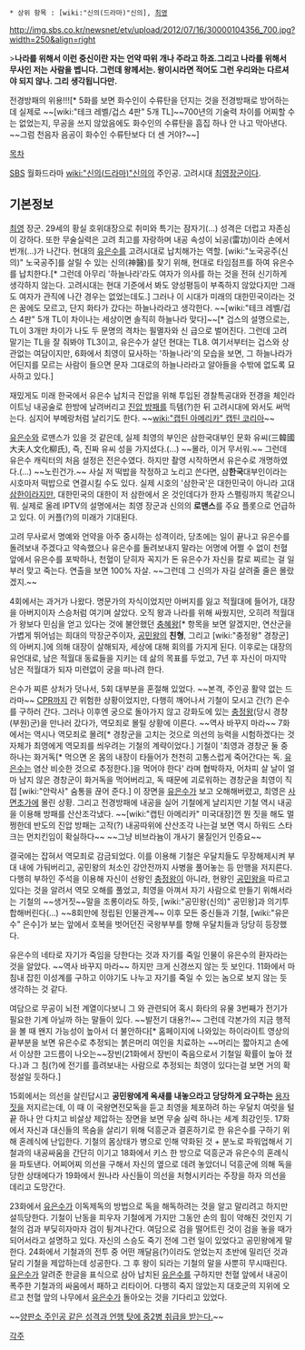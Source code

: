  * 상위 항목 : [wiki:"신의(드라마)"신의], [[최영]]

http://img.sbs.co.kr/newsnet/etv/upload/2012/07/16/30000104356_700.jpg?width=250&align=right

>'''나라를 위해서 이런 중신이란 자는 언약 따위 개나 주라고 하죠.그리고 나라를 위해서 무사인 저는 사람을 벱니다. 그런데 왕께서는. 왕이시라면 적어도 그런 우리와는 다르셔야 되지 않나. 그리 생각됩니다만.'''

전경방패의 위용!!![* 5화를 보면 화수인이 수류탄을 던지는 것을 전경방패로 방어하는데 실제로 ~~[wiki:"테크 레벨/겁스 4판" 5개 TL]~~700년의 기술력 차이를 어찌할 수는 없었는지, 무공을 쓰지 않았음에도 화수인의 수류탄을 흠집 하나 안 나고 막아낸다. ~~그럼 천음자 음공이 화수인 수류탄보다 더 센 거야?~~]

[[목차]]

[[SBS]] 월화드라마 [[wiki:"신의(드라마)"신의]]의 주인공. 고려시대 [[최영]]장군이다.

== 기본정보 ==
[[최영]] 장군. 29세의 황실 호위대장으로 취미와 특기는 잠자기(...) 성격은 더럽고 자존심이 강하다. 또한 무술실력은 고려 최고를 자랑하며 내공 속성이 뇌공(雷功)이라 손에서 번개(...)가 나간다. 현대의 [[유은수]]를 고려시대로 납치해가는 역할. [wiki:"노국공주(신의)" 노국공주]를 살릴 수 있는 신의(神醫)를 찾기 위해, 현대로 타임점프를 하여 유은수를 납치한다.[* 그런데 아무리 '하늘나라'라도 여자가 의사를 하는 것을 전혀 신기하게 생각하지 않는다. 고려시대는 현대 기준에서 봐도 양성평등이 부족하지 않았다지만 그래도 여자가 관직에 나간 경우는 없었는데도.] 그러나 이 시대가 미래의 대한민국이라는 것은 꿈에도 모르고, 단지 화타가 갔다는 하늘나라라고 생각한다. ~~[wiki:"테크 레벨/겁스 4판" 5개 TL이 차이나는 세상이면 솔직히 하늘나라 맞다]~~[* 겁스의 설명으로는, TL이 3개만 차이가 나도 두 문명의 격차는 필멸자와 신 급으로 벌어진다. 그런데 고려 말기는 TL을 잘 줘봐야 TL3이고, 유은수가 살던 현대는 TL8. 여기서부터는 겁스와 상관없는 여담이지만, 6화에서 최영이 묘사하는 '하늘나라'의 모습을 보면, 그 하늘나라가 어딘지를 모르는 사람이 들으면 문자 그대로의 하늘나라라고 알아들을 수밖에 없도록 묘사하고 있다.]

재밌게도 미래 한국에서 유은수 납치극 진압을 위해 투입된 경찰특공대와 전경을 체인라이트닝 내공술로 한방에 날려버리고 [[진압 방패]]를 득템(?)한 뒤 고려시대에 와서도 써먹는다. 심지어 부메랑처럼 날리기도 한다. ~~[[wiki:"캡틴 아메리카" 캡틴 코리아]]~~

[[유은수]]와 로맨스가 있을 것 같은데, 실제 최영의 부인은 삼한국대부인 문화 유씨(三韓國大夫人文化柳氏), 즉, 진짜 유씨 성을 가지셨다.(…) ~~몰라, 이거 무서워.~~ 그런데 유은수 캐릭터의 처음 설정은 전은수였다. 하지만 촬영 시작하면서 유은수로 개명하였다.(...) ~~노린건가.~~ 사실 저 떡밥을 작정하고 노리고 쓴다면, 삼'''한국'''대부인이라는 시호마저 떡밥으로 연결시킬 수도 있다. 실제 시호의 '삼한국'은 대한민국이 아니라 고대 [[삼한]]이라지만, 대한민국의 대한이 저 삼한에서 온 것인데다가 한자 스펠링까지 똑같으니 뭐.
실제로 올레 IPTV의 설명에서는 최영 장군과 신의의 '''로맨스'''를 주요 플롯으로 언급하고 있다. 이 커플(?)의 미래가 기대된다.

고려 무사로서 명예와 언약을 아주 중시하는 성격이라, 당초에는 일이 끝나고 유은수를 돌려보내 주겠다고 약속했으나 유은수를 돌려보내지 말라는 어명에 어쩔 수 없이 천혈 앞에서 유은수를 포박하나, 천혈이 닫히자 꼭지가 돈 유은수가 자신을 칼로 찌르는 걸 일부러 맞고 죽는다. 연출을 보면 100% 자살. ~~그런데 그 신의가 자길 살려줄 줄은 몰랐겠지.~~

4회에서는 과거가 나왔다. 명문가의 자식이었지만 아버지를 잃고 적월대에 들어가, 대장을 아버지이자 스승처럼 여기며 살았다. 오직 왕과 나라를 위해 싸웠지만, 오히려 적월대가 왕보다 민심을 얻고 있다는 것에 불안했던 [[충혜왕]][* 항목을 보면 알겠지만, 연산군을 가볍게 뛰어넘는 희대의 막장군주이자, [[공민왕]]의 '''친형''', 그리고 [wiki:"충정왕" 경창군]의 아버지.]에 의해 대장이 살해되자, 세상에 대해 회의를 가지게 된다. 이후로는 대장의 유언대로, 남은 적월대 동료들을 지키는 데 삶의 목표를 두었고, 7년 후 자신이 마지막 남은 적월대가 되자 미련없이 궁을 떠나려 한다.

은수가 찌른 상처가 덧나서, 5회 대부분을 혼절해 있었다. ~~본격, 주인공 활약 없는 드라마~~ [[CPR]]까지 간 위험한 상황이었지만, 다행히 깨어나서 기철이 모시고 간(?) 은수를 구하러 간다. 그러나 이후엔 궁으로 돌아가지 않고 강화도에 있는 [[충정왕]](당시 경창(부원)군)을 만나러 갔다가, 역모죄로 몰릴 상황에 이른다. ~~역사 바꾸지 마라~~ 7화에서는 역시나 역모죄로 몰려[* 경창군을 고치는 것으로 의선의 능력을 시험하겠다는 것 자체가 최영에게 역모죄를 씌우려는 기철의 계략이었다.] 기철이 '최영과 경창군 둘 중 하나는 화거독[* 먹으면 온 몸의 내장이 타들어가 천천히 고통스럽게 죽어간다는 독. [[유은수]]는 염산 비슷한 것으로 추정한다.]을 먹어야 한다' 라며 협박하자, 어차피 살 날이 얼마 남지 않은 경창군이 화거독을 먹어버리고, 독 때문에 괴로워하는 경창군을 최영이 직접 [wiki:"안락사" 숨통을 끊어 준다.] 이 장면을 [[유은수]]가 보고 오해해버렸고, 최영은 [[사면초가]]에 몰린 상황. 그리고 전경방패에 내공을 실어 기철에게 날리지만 기철 역시 내공을 이용해 방패를 산산조각냈다. ~~[wiki:"캡틴 아메리카" 미국대장]껀 뭔 짓을 해도 멀쩡한데 반도의 진압 방패는 고작(?) 내공따위에 산산조각 나는걸 보면 역시 하워드 스타크는 먼치킨임이 확실하다~~ ~~그냥 비브라늄이 개사기 물질인거 인증요~~

결국에는 잡혀서 역모죄로 감금되었다. 이를 이용해 기철은 우달치들도 무장해제시켜 부대 내에 가둬버리고, 공민왕의 처소인 강안전까지 사병을 풀어놓는 등 만행을 저지른다. 다행히 부하인 주석을 이용해 자신이 선왕인 [[충정왕]]이 아니라, 현왕인 [[공민왕]]을 따르고 있다는 것을 알려서 역모 오해를 풀었고, 최영을 아껴서 자기 사람으로 만들기 위해서라는 기철의 ~~생거짓~~말을 조롱이라도 하듯, [wiki:"공민왕(신의)" 공민왕]과 의기투합해버린다(...) ~~8회만에 정립된 인물관계~~ 이후 모든 중신들과 기철, [wiki:"유은수" 은수]가 보는 앞에서 호복을 벗어던진 국왕부부를 향해 우달치들과 당당히 등장했다.

유은수의 네타로 자기가 죽임을 당한다는 것과 자기를 죽일 인물이 유은수의 환자라는 것을 알았다. ~~역사 바꾸지 마라~~ 하지만 크게 신경쓰지 않는 듯 보인다. 11화에서 마침내 잡힌 이성계를 구하고 이야기도 나누고 자기를 죽일 수 있는 놈으로 보지 않는 듯 생각하는 것 같다.

여담으로 무공이 뇌전 계열이다보니 그 와 관련되어 혹시 화타의 유물 3번째가 전기가 필요한 기계 아닐까 하는 말들이 있다. ~~발전기 대용?!~~ 그런데 각본가의 지금 행적을 볼 때 왠지 가능성이 높아서 더 불안하다[* 홈페이지에 나와있는 하이라이트 영상의 끝부분을 보면 유은수로 추정되는 붉은머리 여인을 치료하는 ~~머리는 짧아지고 손에서 이상한 고드름이 나오는~~장빈(21화에서 장빈이 죽음으로서 기철일 확률이 높아 졌다.)과 그 침(?)에 전기를 흘려보내는 사람으로 추정되는 최영이 있다는걸 보면 거의 확정설일 듯하다.]

15회에서는 의선을 살린답시고 '''공민왕에게 옥새를 내놓으라고 당당하게 요구하는''' [[용자]]짓을 저지르는데, 이 때 이 국왕면전모독을 듣고 최영을 체포하려 하는 우달치 여럿을 털끝 하나 안 다치고 비살상 제압하는 장면을 보면 무술 실력 하나는 세계 최강인듯.
17화에서 자신과 대신들의 목숨을 살리기 위해 덕흥군과 결혼하기로 한 유은수를 구하기 위해 혼례식에 난입한다. 기철의 몸상태가 병으로 인해 약화된 것 + 분노로 파워업해서 기철과의 내공싸움을 간단히 이기고 18화에서 키스 한 방으로 덕흥군과 유은수의 혼례식을 파토낸다. 어찌어찌 의선을 구해서 자신의 옆으로 데려 놓았더니 덕흥군에 의해 독을 당한 상태에다가 19화에서 원나라 사신들이 의선을 처형시키라는 주장을 하자 의선을 데리고 도망간다.

23화에서 [[유은수]]가 이독제독의 방법으로 독을 해독하려는 것을 알고 말리려고 하지만 설득당한다. 기철이 난동을 피우자 기철에게 가지만 그동안 손의 힘이 약해진 것인지 기철의 검과 부딪히자마자 검이 튕겨나간다.
여담으로 검을 떨어트린 것이 검을 놓을 때가 되어서라고 설명하고 있다. 자신의 스승도 죽기 전에 그런 일이 있었다고 공민왕에게 말한다.
24화에서 기철과의 전투 중 어떤 깨달음(?)이라도 얻었는지 초반에 밀리던 것과 달리 기철을 제압하는데 성공한다. 그 후 왕이 되라는 기철의 말을 사뿐히 무시때린다.
[[유은수]]가 알려준 한글을 표식으로 삼아 납치된 [[유은수]]를 구하지만 천혈 앞에서 내공이 폭주한 기철과의 싸움에서 패하고 리타이어.
다행히 죽지 않았는지 대호군의 지위에 오르고 천혈 앞의 나무에서 [[유은수]]가 돌아오는 것을 기다리고 있었다.

~~[http://bbs2.ruliweb.daum.net/gaia/do/ruliweb/default/community/325/read?bbsId=G005&articleId=20598454&itemId=143 양판소 주인공 같은 성격과 언행 탓에 중2병 취급을 받는다.]~~

[[각주]]
